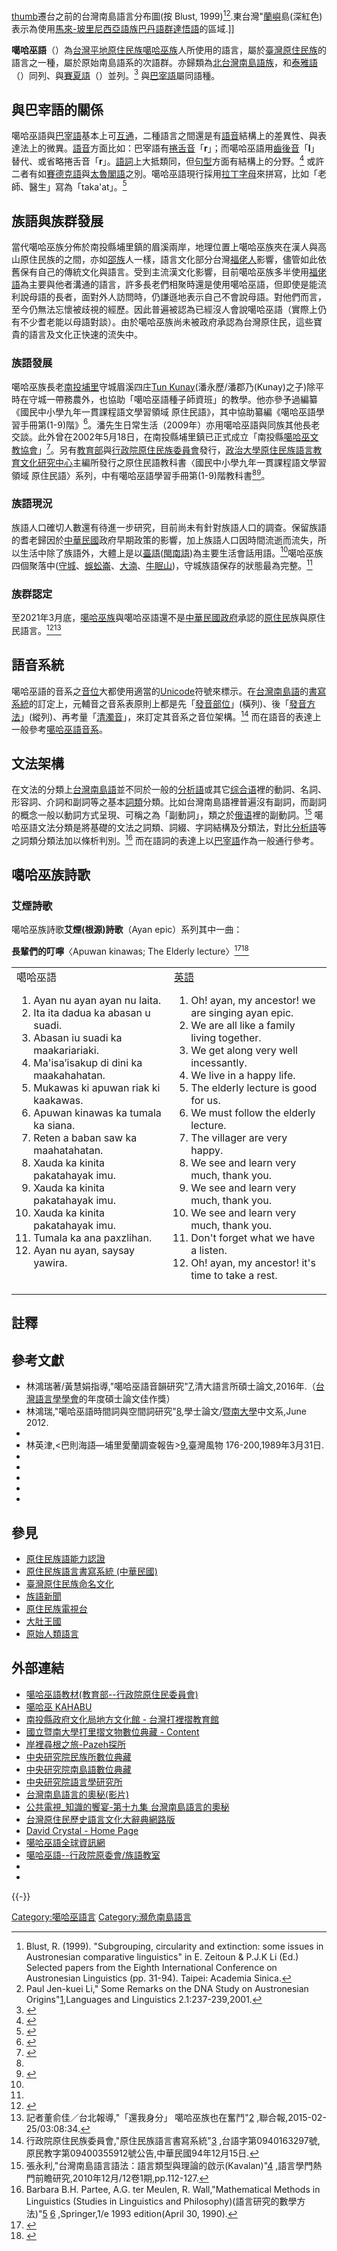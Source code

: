 {{noteTA
|1=zh-cn:语法;zh-hk:文法;zh-tw:文法;
|G1 = IT
}}
{{Infobox Language
|name=噶哈巫語
|nativename={{lang|ru|Kaxabu a ahan}}
|states=[[台灣|台灣]]中部
|region=[[臺中市|臺中市]]豐原、神岡、后里等之內陸區域－－北至大甲溪河岸，東到東勢角（東勢），南至潭仔墘（潭子），西則到達大肚山山麓的橫岡；[[南投縣|南投縣]][[埔里鎮|埔里鎮]]眉溪四庄。
|speakers=約15人（2009年）
|script = [[拉丁字母|拉丁字母]]
|familycolor=南島語系
|fam1=[[南島語系|南島語系]]
|fam2=[[台灣南島語言|台灣南島語言]]
|fam3=北台灣南島語族?
|fam4=西北台灣南島語族
|fam5=巴宰-噶哈巫語（Pazeh-Kaxabu）
|agency=台灣[[中央研究院|中央研究院]](''Academia Sinica'')<br>[[噶哈巫文教協會|噶哈巫文教協會]]
|iso3=pzh
|SIL=
|vitality=c}}
[[文件:Formosan_languages.png|thumb]]遷台之前的台灣南島語言分布圖(按 Blust, 1999)<ref>Blust, R. (1999). "Subgrouping, circularity and extinction: some issues in Austronesian comparative linguistics" in E. Zeitoun & P.J.K Li (Ed.) Selected papers from the Eighth International Conference on Austronesian Linguistics (pp. 31-94). Taipei: Academia Sinica.</ref><ref name=PaulLiDNA>Paul Jen-kuei Li," Some Remarks on the DNA Study on Austronesian Origins"[http://www.ling.sinica.edu.tw/eip/FILES/journal/2007.3.9.65909975.1080359.pdf]{{dead link|date=2017年12月 |bot=InternetArchiveBot |fix-attempted=yes }},Languages and Linguistics 2.1:237-239,2001.{{en}}</ref>.東台灣"[[蘭嶼|蘭嶼]]島(深紅色)表示為使用[[馬來-玻里尼西亞語族|馬來-玻里尼西亞語族]][[巴丹語群|巴丹語群]][[達悟語|達悟語]]的區域.]]

'''噶哈巫語'''（{{lang|en|'''Kaxabu a ahan'''、Kaxabu language}}）為[[台灣|台灣]][[平埔族|平地原住民族]][[噶哈巫族|噶哈巫族]]人所使用的語言，屬於[[臺灣原住民族|臺灣原住民族]]的語言之一種，屬於原始南島語系的次語群。亦歸類為[[北台灣南島語族|北台灣南島語族]]，和[[泰雅語|泰雅語]]（{{lang|en|Atayal}}）同列、與[[賽夏語|賽夏語]]（{{lang|en|Saisiyat}}）並列。<ref>{{cite book|author=[[齊莉莎|齊莉莎]]（Zeitoun, Elizabeth） |title=鄒語參考語法 |year=2000 |publisher=遠流出版 |location=[[台北|台北]] |isbn=957-323-893-4 }}</ref> 與[[巴宰語|巴宰語]]屬同語種。

==與巴宰語的關係==
噶哈巫語與[[巴宰語|巴宰語]]基本上可[[相互理解性|互通]]，二種語言之間還是有[[語音|語音]]結構上的差異性、與表達法上的微異。[[語音|語音]]方面比如：巴宰語有[[捲舌音|捲舌音]]「'''r'''」；而噶哈巫語用[[齿龈音|齒後音]]「'''l'''」替代、或省略捲舌音「'''r'''」。[[語詞|語詞]]上大抵類同，但[[句子|句型]]方面有結構上的分野。<ref name=dict>{{cite book|author=[[李壬癸|李壬癸]] |coauthors=[[土田滋|土田滋]] |title=巴宰語詞典 |year=2001 |publisher=[[中央研究院|中央研究院]] |location=台北 |isbn=957-671-790-6 }}</ref> 或許二者有如[[賽德克語|賽德克語]]與[[太魯閣語|太魯閣語]]之別。噶哈巫語現行採用[[拉丁字母|拉丁字母]]來拼寫，比如「老師、醫生」寫為「taka'at」。<ref>{{cite web |url=http://www.taiwanus.net/history/1/55.htm |language=zh-tw |title=台灣原住民的語言 |publisher=台灣海外網 |accessdate=2011-01-17 |archive-date=2009-02-17 |archive-url=https://web.archive.org/web/20090217205521/http://taiwanus.net/history/1/55.htm |dead-url=no }}</ref>

==族語與族群發展==
當代噶哈巫族分佈於南投縣埔里鎮的眉溪兩岸，地理位置上噶哈巫族夾在漢人與高山原住民族的之間，亦如[[邵族|邵族]]人一樣，語言文化部分台灣[[福佬人|福佬人]]影響，儘管如此依舊保有自己的傳統文化與語言。受到主流漢文化影響，目前噶哈巫族多半使用[[福佬語|福佬語]]為主要與他者溝通的語言，許多長老們相聚時還是使用噶哈巫語，但即使是能流利說母語的長者，面對外人訪問時，仍謙遜地表示自己不會說母語。對他們而言，至今仍無法忘懷被歧視的經歷。因此普遍被認為已經沒人會說噶哈巫語（實際上仍有不少耆老能以母語對談）。由於噶哈巫族尚未被政府承認為台灣原住民，這些寶貴的語言及文化正快速的流失中。

===族語發展===
噶哈巫族長老[[南投縣|南投]][[埔里鎮|埔里]]守城眉溪四庄[[臺灣原住民族命名文化|Tun Kunay]](潘永歷/潘郡乃(Kunay)之子)除平時在守城一帶務農外，也協助「噶哈巫語種子師資班」的教學。他亦參予過編纂《國民中小學九年一貫課程語文學習領域 原住民語》，其中協助纂編《噶哈巫語學習手冊第(1-9)階》<ref name=abor>{{cite book|author=政治大學原住民族語言教育文化研究中心 |title=國民中小學九年一貫課程語文學習領域 原住民語 |publisher=[[行政院原住民族委員會|行政院原住民族委員會]] |location=[[台北|台北]] }}</ref>。潘先生日常生活（2009年）亦用噶哈巫語與同族其他長老交談。此外曾在2002年5月18日，在南投縣埔里鎮已正式成立「南投縣[[噶哈巫文教協會|噶哈巫文教協會]]」<ref>{{cite web |url=http://readtw.ncl.edu.tw/readtw/town_html/10008/1000802/data10.htm |language=zh-tw |title=走讀台灣--南投縣「埔里鎮」歡迎你！ |publisher=噶哈巫文教協會 |accessdate=2011-01-17 |deadurl=yes |archiveurl=https://web.archive.org/web/20090201083440/http://readtw.ncl.edu.tw/readtw/town_html/10008/1000802/data10.htm |archivedate=2009-02-01 }}</ref>。另有[[中華民國教育部|教育部]]與[[行政院原住民族委員會|行政院原住民族委員會]]發行，[[政治大學原住民族語言教育文化研究中心|政治大學原住民族語言教育文化研究中心]]主編所發行之原住民語教科書〈國民中小學九年一貫課程語文學習領域 原住民語〉系列，中有噶哈巫語學習手冊第(1-9)階教科書<ref name=abor/><ref>{{cite web |url=http://web.ner.gov.tw/culturenews/culture/culture-detail.asp?id=91186 |language=zh-tw |title=原住民族語文學創作頒獎 落實族語文字化 |publisher=[[國立教育廣播電台|國立教育廣播電台]] |date=2008-06-25 |accessdate=2011-01-17 |deadurl=yes |archiveurl=https://archive.is/20120716205841/http://web.ner.gov.tw/culturenews/culture/culture-detail.asp?id=91186 |archivedate=2012-07-16 }}</ref>。

=== 族語現況 ===
族語人口確切人數還有待進一步研究，目前尚未有針對族語人口的調查。保留族語的耆老歸因於[[中華民國|中華民國]]政府早期政策的影響，加上族語人口因時間流逝而流失，所以生活中除了族語外，大體上是以[[臺語|臺語]]([[閩南語|閩南語]])為主要生活會話用語。<ref name=":0" />噶哈巫族四個聚落中([[守城|守城]]、[[蜈蚣崙|蜈蚣崙]]、[[大湳|大湳]]、[[牛眠山|牛眠山]])，守城族語保存的狀態最為完整。<ref name=":0" />

===族群認定===
至2021年3月底，[[噶哈巫族|噶哈巫族]]與噶哈巫語還不是[[中華民國政府|中華民國政府]]承認的[[原住民|原住民]]族與原住民語言。<ref>{{cite web |url=http://www.cdnews.com.tw/cdnews_site/docDetail.jsp?coluid=121&docid=100425442 |language=zh-tw |title=原民文學獎 巴宰語新詩為族群發聲 |publisher=中央日報 |date=2008-06-25 |accessdate=2011-01-17 |archive-url=https://web.archive.org/web/20140419073102/http://www.cdnews.com.tw/cdnews_site/docDetail.jsp?coluid=121&docid=100425442 |archive-date=2014-04-19 |dead-url=yes }}</ref><ref>記者董俞佳／台北報導,"「還我身分」 噶哈巫族也在奮鬥"[http://udn.com/news/story/7811/722969] {{Wayback|url=http://udn.com/news/story/7811/722969 |date=20200414085516 }},聯合報,2015-02-25/03:08:34.</ref>

==語音系統==
{{see also|噶哈巫語音系}}

噶哈巫語的音系之[[音位|音位]]大都使用適當的[[Unicode|Unicode]]符號來標示。在[[台灣南島語|台灣南島語]]的[[書寫系統|書寫系統]]的訂定上，元輔音之音系表原則上都是先「[[發音部位|發音部位]]」(橫列)、後「[[發音方法|發音方法]]」(縱列)、再考量「[[清濁音|清濁音]]」，來訂定其音系之音位架構。<ref name=shaolatin>行政院原住民族委員會,"原住民族語言書寫系統"[http://www.edu.tw/files/list/M0001/aboriginal.pdf] {{Wayback|url=http://www.edu.tw/files/list/M0001/aboriginal.pdf |date=20110212023032 }},台語字第0940163297號,原民教字第09400355912號公告,中華民國94年12月15日.</ref> 而在語音的表達上一般參考[[噶哈巫語音系|噶哈巫語音系]]。

==文法架構==
{{see also|噶哈巫語文法}}

在文法的分類上[[台灣南島語|台灣南島語]]並不同於一般的[[分析語|分析語]]或其它[[综合语|综合语]]裡的動詞、名詞、形容詞、介詞和副詞等之基本[[詞類|詞類]]分類。比如台灣南島語裡普遍沒有副詞，而副詞的概念一般以動詞方式呈現、可稱之為「副動詞」，類之於[[俄语|俄语]]裡的副動詞。<ref name=diunnbbunhua>張永利,"台灣南島語言語法：語言類型與理論的啟示(Kavalan)"[http://vietnam.nsc.gov.tw/public/Data/012714292271.pdf] {{Wayback|url=http://vietnam.nsc.gov.tw/public/Data/012714292271.pdf |date=20131019184617 }},語言學門熱門前瞻研究,2010年12月/12卷1期,pp.112-127.</ref> 噶哈巫語文法分類是將基礎的文法之詞類、詞綴、字詞結構及分類法，對比[[分析語|分析語]]等之詞類分類法加以條析判別。<ref>Barbara B.H. Partee, A.G. ter Meulen, R. Wall,"Mathematical Methods in Linguistics (Studies in Linguistics and Philosophy)(語言研究的數學方法)"[http://acl.ldc.upenn.edu/J/J92/J92-1009.pdf] {{Wayback|url=http://acl.ldc.upenn.edu/J/J92/J92-1009.pdf |date=20131019185409 }}[http://www.amazon.com/Mathematical-Methods-Linguistics-Studies-Philosophy/dp/9027722455] {{Wayback|url=http://www.amazon.com/Mathematical-Methods-Linguistics-Studies-Philosophy/dp/9027722455 |date=20160307210738 }},Springer,1/e 1993 edition(April 30, 1990).</ref> 而在語詞的表達上以[[巴宰語|巴宰語]]作為一般通行參考。

==噶哈巫族詩歌==
===艾煙詩歌===
噶哈巫族詩歌'''艾煙(根源)詩歌'''（Ayan epic）系列其中一曲：

<div style="text-align: left;">
'''長輩們的叮嚀'''〈Apuwan kinawas; The Elderly lecture〉<ref>{{cite web |url=http://www2.olps.tcc.edu.tw/spschool/1-1.htm |language=zh-tw |title=巴宰族歌謠-岸裡尋根之旅-Pazeh探索 |publisher=台中市岸裡國小 |date=2003-02-10 |accessdate=2011-01-17 |deadurl=yes |archiveurl=https://web.archive.org/web/20100523082518/http://www2.olps.tcc.edu.tw/spschool/1-1.htm |archivedate=2010-05-23 }}</ref><ref name=aiyan>{{cite book|author=李壬癸 |coauthors=土田滋 |title=巴宰族傳說歌謠集 |year=2002 |publisher=中央研究院 |location=台北 |isbn=957-671-888-0 }}</ref>
</div>

<table width=100%><tr>
<td valign=top width=50%>
;噶哈巫語
# Ayan nu ayan ayan nu laita.                 
#Ita ita dadua ka abasan u suadi.        
#Abasan iu suadi ka maakariariaki.              
#Ma'isa’isakup di dini ka maakahahatan.    
#Mukawas ki apuwan riak ki kaakawas.   
#Apuwan kinawas ka tumala ka siana.      
#Reten a baban saw ka maahatahatan.    
#Xauda ka kinita pakatahayak imu.       
#Xauda ka kinita pakatahayak imu.     
#Xauda ka kinita pakatahayak imu.     
#Tumala ka ana  paxzlihan.           
#Ayan nu ayan, saysay yawira.
</td><td valign=top width=50%>
;[[英語|英語]]
#Oh! ayan, my ancestor! we are singing ayan epic.
#We are all like a family living together.
#We get along very well incessantly.
#We live in a happy life.
#The elderly lecture is good for us.
#We must follow the elderly lecture.
#The villager are very happy.
#We see and learn very much, thank you.
#We see and learn very much, thank you.
#We see and learn very much, thank you.
#Don't forget what we have a listen.
#Oh! ayan, my ancestor! it's time to take a rest.
</td></tr></table>

==註釋==
{{reflist|2}}

==參考文獻==
{{refbegin|2}}
*林鴻瑞著/黃慧娟指導,"噶哈巫語音韻研究"[http://ndltd.ncl.edu.tw/cgi-bin/gs32/gsweb.cgi/ccd=PLRBif/search?q=auc=%22%E6%9E%97%E9%B4%BB%E7%91%9E%22.&searchmode=basic]{{Wayback|url=http://ndltd.ncl.edu.tw/cgi-bin/gs32/gsweb.cgi/ccd=PLRBif/search?q=auc=%22%E6%9E%97%E9%B4%BB%E7%91%9E%22.&searchmode=basic |date=20170202062216 }},清大語言所碩士論文,2016年.（[[台灣語言學學會|台灣語言學學會]]的年度碩士論文佳作獎）
*林鴻瑞,"噶哈巫語時間詞與空間詞研究"[https://docs.google.com/file/d/0Byp3zYDPsoGaZ3hVMHkzMHNrTlU/edit?pli=1]{{Wayback|url=https://docs.google.com/file/d/0Byp3zYDPsoGaZ3hVMHkzMHNrTlU/edit?pli=1 |date=20140308070022 }},學士論文/[[暨南大學|暨南大學]]中文系,June 2012.
*{{cite book|author=賴貫一 |coauthors=程士毅 |title=阿霧安人的話語和腳蹤: Kakawas iu minuzakay ki Abuan a saw: 巴宰語實用手冊 |year=2006 |publisher=台灣打里摺文化協會 |location=[[南投縣|南投縣]]}}
*林英津,<巴則海語—埔里愛蘭調查報告>[https://folkways.twcenter.org.tw/catalog_detail.jsp?vol=0039&pha=1]{{Wayback|url=https://folkways.twcenter.org.tw/catalog_detail.jsp?vol=0039&pha=1 |date=20150206080652 }},臺灣風物 176-200,1989年3月31日.
*{{cite journal | author = 衛惠林 | year = 1981 | title = 埔里巴宰七社志 | journal = 中研院民族所專刊 | volume = 27 | language = zh-tw |publisher=[[中央研究院|中央研究院]]}}
*{{cite journal | author = 衛惠林 | year = 1974 | title = 巴宰族的親屬結構 | journal = 臺大考古人類學刊 | volume = 35-36 |page=1-11 | language = zh-tw |publisher=[[台灣大學|台灣大學]]}}
*{{cite journal | author = 劉斌雄 | year = 1973 | title = 埔里巴則海親屬結構的研究 | journal = 中研院民族所集刊 | volume = 36 |page=79-111 | language = zh-tw |publisher=中央研究院}}
*{{cite journal | author = 洪秀桂 | year = 1973 | title = 南投巴宰海人的宗教信仰 | journal = 臺大文史哲學報 | volume = 22 |page=445-509 | language = zh-tw |publisher=台灣大學}}
*{{cite book|author=-{余}-文儀 |title=續修臺灣府志 |year=1754 | volume = 2,8,14,15,16 |publisher=台灣府 }}
{{refend}}

==參見==
{{Incubator|code=uun|prefix=Wp}}
{{div col|cols=2}}
*[[原住民族語能力認證|原住民族語能力認證]]
*[[原住民族語言書寫系統_(中華民國)|原住民族語言書寫系統 (中華民國)]]
*[[臺灣原住民族命名文化|臺灣原住民族命名文化]]
*[[族語新聞|族語新聞]]
*[[原住民族電視台|原住民族電視台]]
*[[大肚王國|大肚王國]]
*[[原始人類語言|原始人類語言]]
{{div col end}}

==外部連結==
{{div col|cols=2}}
*[https://web.archive.org/web/20090305005558/http://www.alcd.nccu.edu.tw/classroom/downbook-m.html 噶哈巫語教材(教育部--行政院原住民委員會)]
*[http://www.kahabu.url.tw/kahabu/index.htm 噶哈巫 KAHABU]{{Wayback|url=http://www.kahabu.url.tw/kahabu/index.htm |date=20160304061333 }}
*[http://old.nthcc.gov.tw/nthcc/m023.html 南投縣政府文化局地方文化館 - 台灣打裡摺教育館]{{dead link|date=2017年12月 |bot=InternetArchiveBot |fix-attempted=yes }}
*[https://archive.is/20120630204717/http://163.22.14.153/~ta_ri_tsi/nuke/modules.php?name=Content&pa=showpage&pid=11 國立暨南大學打里摺文物數位典藏 - Content]
*[http://www2.olps.tcc.edu.tw/spschool/ 岸裡尋根之旅-Pazeh探所]{{dead link|date=2017年12月 |bot=InternetArchiveBot |fix-attempted=yes }}
*[https://web.archive.org/web/20110818060839/http://ianthro.tw/ 中央研究院民族所數位典藏]
*[https://web.archive.org/web/20070115071850/http://formosan.sinica.edu.tw/ 中央研究院南島語數位典藏]
*[https://web.archive.org/web/20070205024307/http://www.ling.sinica.edu.tw/index-2.html 中央研究院語言學研究所]
*[http://www.youmaker.com/video/sv?id=cc0c9909af5e4c6d8758ef0def64ead0001 台灣南島語言的奧秘(影片)]{{Wayback|url=http://www.youmaker.com/video/sv?id=cc0c9909af5e4c6d8758ef0def64ead0001 |date=20110720123709 }}
*[http://web.pts.org.tw/~web01/knowledge/19.htm 公共電視_知識的饗宴-第十九集 台灣南島語言的奧秘]{{Wayback|url=http://web.pts.org.tw/~web01/knowledge/19.htm |date=20101222165929 }}
*[http://134.208.27.115/ 台灣原住民歷史語言文化大辭典網路版]{{Wayback|url=http://134.208.27.115/ |date=20090403214439 }}
*[http://www.davidcrystal.com/ David Crystal - Home Page]{{Wayback|url=http://www.davidcrystal.com/ |date=20131229224434 }}
*[http://kaxabu.weebly.com/ 噶哈巫語全球資訊網]{{Wayback|url=http://kaxabu.weebly.com/ |date=20180825123006 }}
*[https://web.archive.org/web/20140220065324/http://www.apc.gov.tw/portal/associate/dailyword/list.html?CID=7E2E68C485A6C497&enthic=A81937DEC32B5871D0636733C6861689 噶哈巫語--行政院原委會/族語教室]
*{{youtube|xXsGOfiiiEY|噶哈巫與巴宰族之差異}}
*{{youtube|0kcLfWFToV0|找回巴宰語}}
{{div col end}}
{{-}}
{{台灣語言}}
{{南島語系}}

[[Category:噶哈巫語言|Category:噶哈巫語言]]
[[Category:瀕危南島語言|Category:瀕危南島語言]]